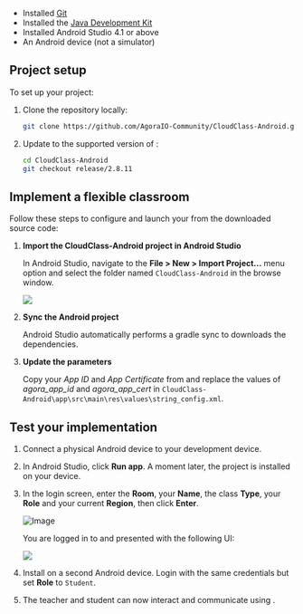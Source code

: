 <PlatformWrapper platform="android">

* Installed [Git](https://git-scm.com/downloads)
* Installed the [Java Development Kit](https://www.oracle.com/java/technologies/javase-downloads.html)
* Installed Android Studio 4.1 or above
* An Android device (not a simulator)

## Project setup

  To set up your <Vg k="FC" /> project:

1. Clone the repository locally:

   ```bash
   git clone https://github.com/AgoraIO-Community/CloudClass-Android.git
   ```

1. Update to the supported version of <Vg k="FC"/>:

    ```bash
    cd CloudClass-Android
    git checkout release/2.8.11
    ```

## Implement a flexible classroom

Follow these steps to configure and launch your <Vg k="FC" /> from the downloaded source code:

1. **Import the CloudClass-Android project in Android Studio**

   In Android Studio, navigate to the **File > New > Import Project...** menu option and select the folder named `CloudClass-Android` in the browse window.

   ![](https://web-cdn.agora.io/docs-files/1648635239823)

1. **Sync the Android project**

   Android Studio automatically performs a gradle sync to downloads the dependencies.

1. **Update the parameters**

   Copy your *App ID* and *App Certificate* from <Link to="{{Global.AGORA_CONSOLE_URL}}"><Vg k="CONSOLE" /></Link> and replace the values of *agora_app_id* and *agora_app_cert* in `CloudClass-Android\app\src\main\res\values\string_config.xml`.


## Test your implementation

1. Connect a physical Android device to your development device.

1. In Android Studio, click **Run app**. A moment later, the project is installed on your device.

1. In the login screen, enter the **Room**, your **Name**, the class **Type**, your **Role** and your current **Region**, then click **Enter**.

    ![Image](/images/flexible-classroom/login-screen.png)

   You are logged in to <Vg k="FC" /> and presented with the following UI:

   ![](https://web-cdn.agora.io/docs-files/1648635720196)

1. Install <Vg k="FC" /> on a second Android device. Login with the same credentials but set  **Role** to `Student`.

1. The teacher and student can now interact and communicate using <Vg k="FC" />.


</PlatformWrapper>